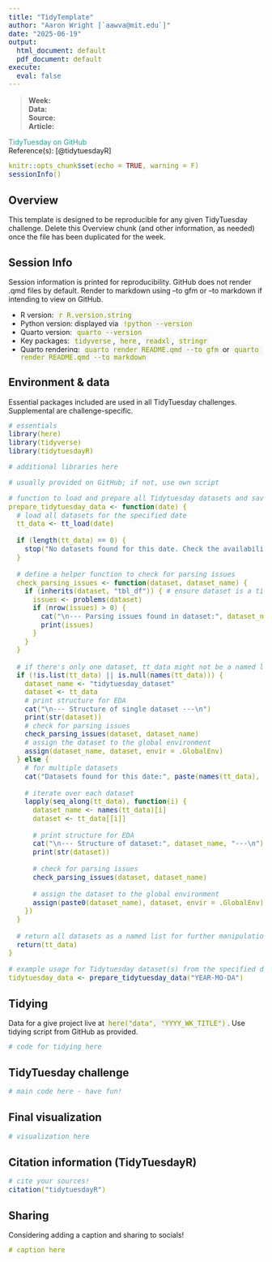 ```yaml
---
title: "TidyTemplate"
author: "Aaron Wright [`aawva@mit.edu`]"
date: "2025-06-19"
output:
  html_document: default
  pdf_document: default
execute:
  eval: false
---
```


> **Week:** <br>
> **Data:** <br>
> **Source:** <br>
> **Article:** <br>

[TidyTuesday on GitHub](https://github.com/rfordatascience/tidytuesday) <br>
Reference(s): [@tidytuesdayR]

<!-- THEMATICS AND RENDERING -->

::: cell
```{=html}
<style>
/* inline code */
code {
  background-color: #f5f5f5;
  color: #859901; /* solarized green */
  border-radius: 4px;
  padding: 2px 4px;
  font-family: monospace;
  font-size: 0.95em;
}

/* list item spacing for inline code */
li code {
  margin-left: 2px;
}

/* link styling */
a {
  color: #2AA198; /* solarized cyan */
  text-decoration: none;
}
a:hover {
  text-decoration: underline;
}
</style>
```
:::

```r
knitr::opts_chunk$set(echo = TRUE, warning = F)
sessionInfo()
```

<!-- CONFIG-->

## Overview

This template is designed to be reproducible for any given TidyTuesday challenge. Delete this Overview chunk (and other information, as needed) once the file has been duplicated for the week.

## Session Info

Session information is printed for reproducibility. GitHub does not render .qmd files by default. Render to markdown using --to gfm or --to markdown if intending to view on GitHub.

-   R version: `r R.version.string`
-   Python version: displayed via `!python --version`\
-   Quarto version: `quarto --version`\
-   Key packages: `tidyverse`, `here`, `readxl`, `stringr`
-   Quarto rendering: `quarto render README.qmd --to gfm` or `quarto render README.qmd --to markdown`

## Environment & data

Essential packages included are used in all TidyTuesday challenges. Supplemental are challenge-specific.

```r
# essentials
library(here)
library(tidyverse)
library(tidytuesdayR)

# additional libraries here
```

```r
# usually provided on GitHub; if not, use own script

# function to load and prepare all Tidytuesday datasets and save them as individual data frames
prepare_tidytuesday_data <- function(date) {
  # load all datasets for the specified date
  tt_data <- tt_load(date)
  
  if (length(tt_data) == 0) {
    stop("No datasets found for this date. Check the availability of datasets.")
  }
  
  # define a helper function to check for parsing issues
  check_parsing_issues <- function(dataset, dataset_name) {
    if (inherits(dataset, "tbl_df")) { # ensure dataset is a tibble
      issues <- problems(dataset)
      if (nrow(issues) > 0) {
        cat("\n--- Parsing issues found in dataset:", dataset_name, "---\n")
        print(issues)
      }
    }
  }
  
  # if there's only one dataset, tt_data might not be a named list
  if (!is.list(tt_data) || is.null(names(tt_data))) {
    dataset_name <- "tidytuesday_dataset"
    dataset <- tt_data
    # print structure for EDA
    cat("\n--- Structure of single dataset ---\n")
    print(str(dataset))
    # check for parsing issues
    check_parsing_issues(dataset, dataset_name)
    # assign the dataset to the global environment
    assign(dataset_name, dataset, envir = .GlobalEnv)
  } else {
    # for multiple datasets
    cat("Datasets found for this date:", paste(names(tt_data), collapse = ", "), "\n")
    
    # iterate over each dataset
    lapply(seq_along(tt_data), function(i) {
      dataset_name <- names(tt_data)[i]
      dataset <- tt_data[[i]]
      
      # print structure for EDA
      cat("\n--- Structure of dataset:", dataset_name, "---\n")
      print(str(dataset))
      
      # check for parsing issues
      check_parsing_issues(dataset, dataset_name)
      
      # assign the dataset to the global environment
      assign(paste0(dataset_name), dataset, envir = .GlobalEnv)
    })
  }
  
  # return all datasets as a named list for further manipulation if needed
  return(tt_data)
}

# example usage for Tidytuesday dataset(s) from the specified date
tidytuesday_data <- prepare_tidytuesday_data("YEAR-MO-DA")
```

<!-- CODE -->

## Tidying

Data for a give project live at `here("data", "YYYY_WK_TITLE")`. Use tidying script from GitHub as provided.

```r
# code for tidying here
```

## TidyTuesday challenge

```r
# main code here - have fun!
```

## Final visualization

```r
# visualization here
```

## Citation information (TidyTuesdayR)

```r
# cite your sources!
citation("tidytuesdayR")
```

## Sharing

Considering adding a caption and sharing to socials!

```html
# caption here
```